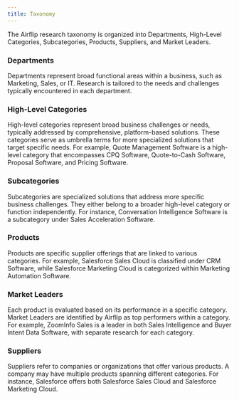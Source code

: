 ```yaml
---
title: Taxonomy
---
```


The Airflip research taxonomy is organized into Departments, High-Level Categories, Subcategories, Products, Suppliers, and Market Leaders.

### Departments

Departments represent broad functional areas within a business, such as Marketing, Sales, or IT. Research is tailored to the needs and challenges typically encountered in each department.

### High-Level Categories

High-level categories represent broad business challenges or needs, typically addressed by comprehensive, platform-based solutions. These categories serve as umbrella terms for more specialized solutions that target specific needs. For example, Quote Management Software is a high-level category that encompasses CPQ Software, Quote-to-Cash Software, Proposal Software, and Pricing Software.

### Subcategories

Subcategories are specialized solutions that address more specific business challenges. They either belong to a broader high-level category or function independently. For instance, Conversation Intelligence Software is a subcategory under Sales Acceleration Software.

### Products

Products are specific supplier offerings that are linked to various categories. For example, Salesforce Sales Cloud is classified under CRM Software, while Salesforce Marketing Cloud is categorized within Marketing Automation Software.

### Market Leaders

Each product is evaluated based on its performance in a specific category. Market Leaders are identified by Airflip as top performers within a category. For example, ZoomInfo Sales is a leader in both Sales Intelligence and Buyer Intent Data Software, with separate research for each category.

### Suppliers

Suppliers refer to companies or organizations that offer various products. A company may have multiple products spanning different categories. For instance, Salesforce offers both Salesforce Sales Cloud and Salesforce Marketing Cloud.
